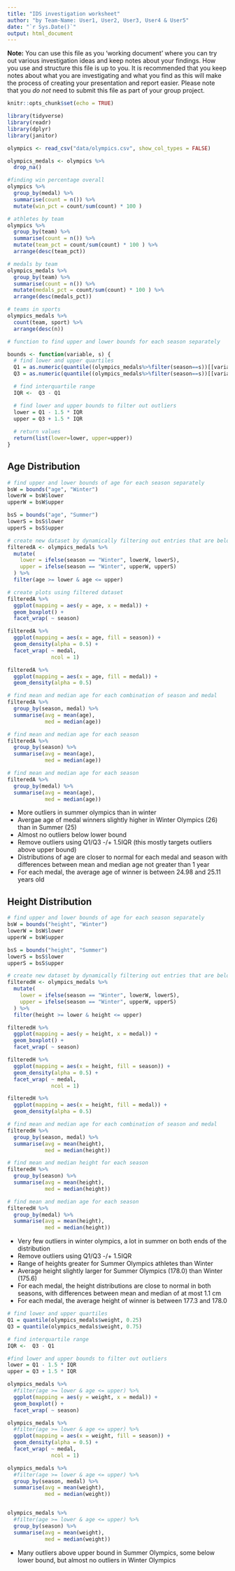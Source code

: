 ```yaml
---
title: "IDS investigation worksheet"
author: "by Team-Name: User1, User2, User3, User4 & User5"
date: "`r Sys.Date()`"
output: html_document
---
```


**Note:** You can use this file as you 'working document' where you can try out various investigation ideas and keep notes about your findings. How you use and structure this file is up to you. It is recommended that you keep notes about what you are investigating and what you find as this will make the process of creating your presentation and report easier. Please note that you _do not_ need to submit this file as part of your group project.



```r
knitr::opts_chunk$set(echo = TRUE)
```


```r
library(tidyverse)
library(readr)
library(dplyr)
library(janitor)

```





```r
olympics <- read_csv("data/olympics.csv", show_col_types = FALSE)
```

``` r

olympics_medals <- olympics %>%
  drop_na()

#finding win percentage overall
olympics %>% 
  group_by(medal) %>% 
  summarise(count = n()) %>%
  mutate(win_pct = count/sum(count) * 100 )

# athletes by team
olympics %>%
  group_by(team) %>% 
  summarise(count = n()) %>%
  mutate(team_pct = count/sum(count) * 100 ) %>%
  arrange(desc(team_pct))

# medals by team
olympics_medals %>%
  group_by(team) %>% 
  summarise(count = n()) %>%
  mutate(medals_pct = count/sum(count) * 100 ) %>%
  arrange(desc(medals_pct))

# teams in sports
olympics_medals %>%
  count(team, sport) %>%
  arrange(desc(n))

```


``` r

# function to find upper and lower bounds for each season separately

bounds <- function(variable, s) { 
  # find lower and upper quartiles
  Q1 = as.numeric(quantile((olympics_medals%>%filter(season==s))[[variable]], 0.25))
  Q3 = as.numeric(quantile((olympics_medals%>%filter(season==s))[[variable]], 0.75))

  # find interquartile range
  IQR <-  Q3 - Q1

  # find lower and upper bounds to filter out outliers
  lower = Q1 - 1.5 * IQR
  upper = Q3 + 1.5 * IQR
  
  # return values
  return(list(lower=lower, upper=upper))
}

```

## Age Distribution

``` r

# find upper and lower bounds of age for each season separately
bsW = bounds("age", "Winter")
lowerW = bsW$lower
upperW = bsW$upper

bsS = bounds("age", "Summer")
lowerS = bsS$lower
upperS = bsS$upper

# create new dataset by dynamically filtering out entries that are below/above lower/upper bounds
filteredA <- olympics_medals %>%
  mutate(
    lower = ifelse(season == "Winter", lowerW, lowerS),
    upper = ifelse(season == "Winter", upperW, upperS)
  ) %>%
  filter(age >= lower & age <= upper)

# create plots using filtered dataset
filteredA %>%
  ggplot(mapping = aes(y = age, x = medal)) + 
  geom_boxplot() + 
  facet_wrap( ~ season)

filteredA %>%
  ggplot(mapping = aes(x = age, fill = season)) + 
  geom_density(alpha = 0.5) + 
  facet_wrap( ~ medal, 
              ncol = 1)

filteredA %>% 
  ggplot(mapping = aes(x = age, fill = medal)) + 
  geom_density(alpha = 0.5) 

# find mean and median age for each combination of season and medal
filteredA %>%
  group_by(season, medal) %>%
  summarise(avg = mean(age),
            med = median(age))

# find mean and median age for each season
filteredA %>%
  group_by(season) %>%
  summarise(avg = mean(age),
            med = median(age))

# find mean and median age for each season
filteredA %>%
  group_by(medal) %>%
  summarise(avg = mean(age),
            med = median(age))
```
*  More outliers in summer olympics than in winter
*  Avergae age of medal winners slightly higher in Winter Olympics (26) than in Summer (25)
*  Almost no outliers below lower bound
*  Remove outliers using Q1/Q3 -/+ 1.5IQR (this mostly targets outliers above upper bound)
*  Distributions of age are closer to normal for each medal and season with differences between mean and median age not greater than 1 year
*  For each medal, the average age of winner is between 24.98 and 25.11 years old




## Height Distribution

``` r

# find upper and lower bounds of age for each season separately
bsW = bounds("height", "Winter")
lowerW = bsW$lower
upperW = bsW$upper

bsS = bounds("height", "Summer")
lowerS = bsS$lower
upperS = bsS$upper

# create new dataset by dynamically filtering out entries that are below/above lower/upper bounds
filteredH <- olympics_medals %>%
  mutate(
    lower = ifelse(season == "Winter", lowerW, lowerS),
    upper = ifelse(season == "Winter", upperW, upperS)
  ) %>%
  filter(height >= lower & height <= upper)

filteredH %>%
  ggplot(mapping = aes(y = height, x = medal)) + 
  geom_boxplot() + 
  facet_wrap( ~ season)

filteredH %>%
  ggplot(mapping = aes(x = height, fill = season)) + 
  geom_density(alpha = 0.5) + 
  facet_wrap( ~ medal, 
              ncol = 1)

filteredH %>% 
  ggplot(mapping = aes(x = height, fill = medal)) + 
  geom_density(alpha = 0.5) 

# find mean and median age for each combination of season and medal
filteredH %>%
  group_by(season, medal) %>%
  summarise(avg = mean(height),
            med = median(height))

# find mean and median height for each season
filteredH %>%
  group_by(season) %>%
  summarise(avg = mean(height),
            med = median(height))

# find mean and median age for each season
filteredH %>%
  group_by(medal) %>%
  summarise(avg = mean(height),
            med = median(height))

```
*  Very few outliers in winter olympics, a lot in summer on both ends of the distribution
*  Remove outliers using Q1/Q3 -/+ 1.5IQR
*  Range of heights greater for Summer Olympics athletes than Winter
*  Average height slightly larger for Summer Olympics (178.0) than Winter (175.6)
*  For each medal, the height distributions are close to normal in both seasons, with differences between mean and median of at most 1.1 cm
*  For each medal, the average height of winner is between 177.3 and 178.0





``` r

# find lower and upper quartiles
Q1 = quantile(olympics_medals$weight, 0.25)
Q3 = quantile(olympics_medals$weight, 0.75)

# find interquartile range
IQR <-  Q3 - Q1

#find lower and upper bounds to filter out outliers
lower = Q1 - 1.5 * IQR
upper = Q3 + 1.5 * IQR

olympics_medals %>% 
  #filter(age >= lower & age <= upper) %>%
  ggplot(mapping = aes(y = weight, x = medal)) + 
  geom_boxplot() + 
  facet_wrap( ~ season)

olympics_medals %>%
  #filter(age >= lower & age <= upper) %>%
  ggplot(mapping = aes(x = weight, fill = season)) + 
  geom_density(alpha = 0.5) + 
  facet_wrap( ~ medal, 
              ncol = 1)

olympics_medals %>%
  #filter(age >= lower & age <= upper) %>%
  group_by(season, medal) %>%
  summarise(avg = mean(weight),
            med = median(weight))


olympics_medals %>%
  #filter(age >= lower & age <= upper) %>%
  group_by(season) %>%
  summarise(avg = mean(weight),
            med = median(weight))

```

* Many outliers above upper bound in Summer Olympics, some below lower bound, but almost no outliers in Winter Olympics



